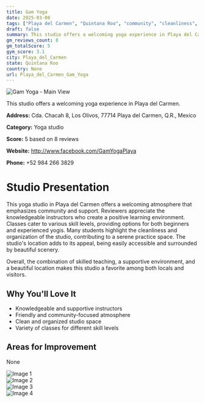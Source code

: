 ```yaml
---
title: Gam Yoga
date: 2025-03-08
tags: ["Playa del Carmen", "Quintana Roo", "community", "cleanliness", "Playa del Carmen"]  
draft: false
summary: This studio offers a welcoming yoga experience in Playa del Carmen.
gm_reviews_count: 8
gm_totalScore: 5
gym_score: 3.1
city: Playa_del_Carmen
state: Quintana Roo
country: None
url: Playa_del_Carmen_Gam_Yoga
---
```


<div className="aspect-[16/9] relative my-8">
  <img 
    src="https://lh5.googleusercontent.com/p/AF1QipM2Y_Vj21fpLQ0ENB5o9GgQxTufxaAZzwfOgEEg=w1920-h1080-k-no"
    alt="Gam Yoga - Main View"
    className="object-cover absolute inset-0 w-full h-full rounded-lg"
  />
</div>

This studio offers a welcoming yoga experience in Playa del Carmen.

**Address:** Cda. Chacah 8, Los Olivos, 77714 Playa del Carmen, Q.R., Mexico

**Category:** Yoga studio

**Score:** 5 based on 8 reviews

**Website:** http://www.facebook.com/GamYogaPlaya

**Phone:** +52 984 266 3829

# Studio Presentation

This yoga studio in Playa del Carmen offers a welcoming atmosphere that emphasizes community and support. Reviewers appreciate the knowledgeable instructors who create a positive learning environment. Classes cater to various skill levels, providing options for both beginners and experienced yogis. Many students highlight the cleanliness and organization of the studio, contributing to a serene practice space. The studio's location adds to its appeal, being easily accessible and surrounded by beautiful scenery.

Overall, the combination of skilled teaching, a supportive environment, and a beautiful location makes this studio a favorite among both locals and visitors.

## Why You'll Love It

- Knowledgeable and supportive instructors
- Friendly and community-focused atmosphere
- Clean and organized studio space
- Variety of classes for different skill levels

## Areas for Improvement

None

<div className="grid grid-cols-1 xl:grid-cols-2 gap-4 my-8">
<div className="aspect-[4/3] relative"><img src="https://lh5.googleusercontent.com/p/AF1QipMQ4oZxdOFaUxXQID0-1XN24z88HbS9-No_KHVH=w1920-h1080-k-no" alt="Image 1" className="object-cover absolute inset-0 w-full h-full rounded-lg" /></div>
<div className="aspect-[4/3] relative"><img src="https://lh5.googleusercontent.com/p/AF1QipNB1hS2BH9VyC2dDOLdos5fwl0TfvBsDz6HOh0j=w1920-h1080-k-no" alt="Image 2" className="object-cover absolute inset-0 w-full h-full rounded-lg" /></div>
<div className="aspect-[4/3] relative"><img src="https://lh5.googleusercontent.com/p/AF1QipNUAtfkX0bU2SIBC6f3_uZYhUZ4hgTECam4gyhZ=w1920-h1080-k-no" alt="Image 3" className="object-cover absolute inset-0 w-full h-full rounded-lg" /></div>
<div className="aspect-[4/3] relative"><img src="https://lh5.googleusercontent.com/p/AF1QipPUWpLFlVatlhYuWFloplQWFEyq_JgUJfqoLnfC=w1920-h1080-k-no" alt="Image 4" className="object-cover absolute inset-0 w-full h-full rounded-lg" /></div>
</div>